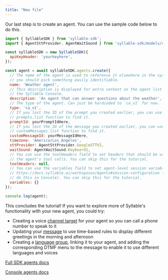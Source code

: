 ```yaml
---
title: "New file"
---
```


Our last step is to create an agent. You can use the sample code below to do this.

```javascript
import { SyllableSDK } from 'syllable-sdk';
import { AgentSttProvider, AgentWaitSound } from 'syllable-sdk/models/components/index.js';

const syllableSDK = new SyllableSDK({
  apiKeyHeader: 'yourkeyhere',
});

const agent = await syllableSDK.agents.create({
  // The name of the agent is used to reference it elsewhere in the system, so
  // you should pick something easily identifiable.
  name: 'Weather agent',
  // This description is displayed for extra context on the agent list screen in
  // the Syllable Console.
  description: 'An agent that can answer questions about the weather',
  // The type of the agent. Can just be hardcoded to `ca_v1` for now.
  type: 'ca_v1',
  // If you lost the ID of the prompt you created earlier, you can use the
  // prompts.list function to find it.
  promptId: yourPromptIdHere,
  // If you lost the ID of the message you created earlier, you can use the
  // customMessages.list function to find it.
  customMessageId: yourMessageIdHere,
  timezone: 'America/Los_Angeles',
  sttProvider: AgentSttProvider.GoogleSTTV2,
  waitSound: AgentWaitSound.Keyboard1,
  // You can use the toolHeaders field to set headers that should be used for
  // the agent's tool calls. You can skip this for the tutorial.
  toolHeaders: null,
  // You can use the variables field to set agent-level session variables (see
  // https://docs.syllable.ai/workspaces/Agents#session-configuration for how to
  // do this in Console). You can skip this for the tutorial.
  variables: {}
});

console.log(agent);
```

This concludes the tutorial\! If you want to explore more of Syllable's functionality with your new agent, you could try:

- Creating a voice [channel target](/sdk-docs/Targets) for your agent so you can call a phone number to speak to it
- Updating your [message](/sdk-docs/CustomMessages) to use time-based rules to display different greetings in the morning and afternoon
- Creating a [language group](/sdk-docs/languagegroups), linking it to your agent, and adding the corresponding DTMF menu to the message to enable it to use different languages and voices

[Full SDK agents docs](/sdk-docs/Agents)

[Console agents docs](/workspaces/Agents)
